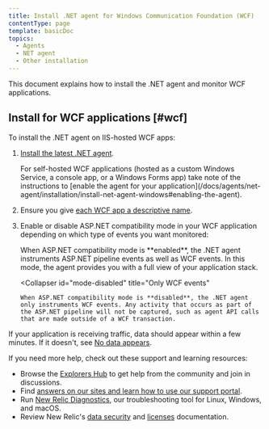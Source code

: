 ```yaml
---
title: Install .NET agent for Windows Communication Foundation (WCF)
contentType: page
template: basicDoc
topics:
  - Agents
  - NET agent
  - Other installation
---
```


This document explains how to install the .NET agent and monitor WCF applications.

## Install for WCF applications [#wcf]

To install the .NET agent on IIS-hosted WCF apps:

1. [Install the latest .NET agent](/docs/agents/net-agent/installation/install-net-agent-windows).

   <Callout variant="important">
     For self-hosted WCF applications (hosted as a custom Windows Service, a console app, or a Windows Forms app) take note of the instructions to [enable the agent for your application](/docs/agents/net-agent/installation/install-net-agent-windows#enabling-the-agent).
   </Callout>
2. Ensure you give [each WCF app a descriptive name](/docs/agents/net-agent/installation-and-configuration/naming-your-net-application#naming-non-iis).
3. Enable or disable ASP.NET compatibility mode in your WCF application depending on which type of events you want monitored:

   <CollapserGroup>
     <Collapser
       id="mode-enabled"
       title="ASP.NET pipeline events and WCF events"
     >
       When ASP.NET compatibility mode is **enabled**, the .NET agent instruments ASP.NET pipeline events as well as WCF events. In this mode, the agent provides you with a full view of your application stack.
     </Collapser>

     <Collapser
       id="mode-disabled"
       title="Only WCF events"
     >
       When ASP.NET compatibility mode is **disabled**, the .NET agent only instruments WCF events. Any activity that occurs as part of the ASP.NET pipeline will not be captured, such as agent API calls that are made outside of a WCF transaction.
     </Collapser>
   </CollapserGroup>

If your application is receiving traffic, data should appear within a few minutes. If it doesn't, see [No data appears](https://docs.newrelic.co.jp/docs/agents/net-agent/troubleshooting/no-data-appears-net).

If you need more help, check out these support and learning resources:

* Browse the [Explorers Hub](https://discuss.newrelic.com/) to get help from the community and join in discussions.
* Find [answers on our sites and learn how to use our support portal](/docs/using-new-relic/welcome-new-relic/get-started/find-help-use-support-portal).
* Run [New Relic Diagnostics](/docs/using-new-relic/cross-product-functions/troubleshooting/new-relic-diagnostics), our troubleshooting tool for Linux, Windows, and macOS.
* Review New Relic's [data security](/docs/security) and [licenses](/docs/licenses) documentation.
